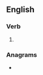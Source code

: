==English==

===Verb===
{{head|en|verb form}}

# {{present participle of|en|outface|nocat=1}}

===Anagrams===
* {{anagrams|en|a=acfginotu|facing out}}